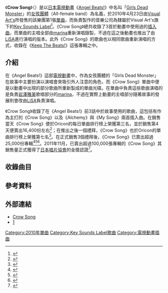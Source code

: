 {{Infobox Single
| Name = Crow Song
| Cover = 
| Caption = 
| Artist = [[Girls_Dead_Monster|Girls Dead Monster]] ([[marina|marina]])
| A-side = 《Crow Song》
| B-side = 《Alchemy》<br />《My Song》
| Released = 2010年4月23日
| Format = [[單曲|單曲]]
| Recorded = [[日本|日本]]（2010年）
| Genre = [[日本流行音樂|J-POP]]<br />（[[動畫歌曲|動畫歌曲]]）
| Length = 13:19
| Label = [[Key_Sounds_Label|Key Sounds Label]]（KSLA-0051）
| Writer = [[麻枝准|麻枝准]]（作詞與作曲）<br />[[光收容|光收容]]（編曲）
| Producer = 麻枝准
| Certification = * 金獎認證（[[日本唱片協會|日本唱片協會]]）
| Chart position = * 每日最高排名第3名（[[Oricon公信榜|ORICON]]）
* 當週最高排名第7名（ORICON）
* 2010年4月度單曲排名第16名（ORICON）
* 2010年度上半年單曲排行榜第43名（ORICON）
* 2010年度單曲排名第84名（ORICON）
* 排行榜持續出現34回（ORICON）
* 單曲排行榜最高第20名（[[PLANET|PLANET]]）
* 單曲排行榜最高第6名（[[Nielsen_SoundScan|Nielsen SoundScan]]）
* 2010年度日本單曲排行榜第5名（[[告示牌_(雜誌)|Billboard]]）
* 日本年度前百大單曲排行榜第49名（Billboard）
* 單曲排行榜最高第1名（Billboard）
| Last single = -
| This single = 《'''Crow Song'''》 <br /> （2010年）
| Next single = 《[[Thousand_Enemies|Thousand Enemies]]》<br /> （2010年）
| Misc = 
}}

《'''Crow Song'''》（{{lang-ja|クロウ・ソング}}）是以[[日本電視動畫|日本電視動畫]]《[[Angel_Beats!|Angel Beats!]]》中名叫「[[Girls_Dead_Monster|Girls Dead Monster]]」的[[女孩團體|女孩團體]]（All-female band）為名義，於2010年4月23日由[[Visual_Art's|Visual Art's]]所發售的該樂團第1張[[單曲|單曲]]，而負責製作的音樂公司為隸屬於Visual Art's旗下的[[Key_Sounds_Label|Key Sounds Label]]<ref>{{Cite web |url= http://www.angelbeats.jp/cd/index.html |script-title= ja:CD |author=  |date=  |publisher= [[Aniplex|Aniplex]] |language= ja |accessdate= 2011年1月28日 |quote=  |archive-date= 2010年4月11日 |archive-url= https://web.archive.org/web/20100411212804/http://www.angelbeats.jp/cd/index.html |dead-url= no }}</ref>。《Crow Song》總共收錄了3首於動畫中使用過的[[原聲音樂|插入曲]]，而單曲的主唱全部由[[marina|marina]]重新演唱錄製，不過在這之後動畫也推出了由[[LiSA|LiSA]]進行演唱的版本。此外《Crow Song》的歌曲也以相同歌曲重新演唱的方式，收錄在《[[Keep_The_Beats!|Keep The Beats!]]》這張專輯之中。

== 介紹 ==
在《Angel Beats!》這部[[電視動畫|電視動畫]]中，作為女孩團體的「Girls Dead Monster」在故事中主要扮演以演唱會來吸引外人注意的角色，而《Crow Song》單曲中便是以動畫中出現的部分歌曲所重新製成的單曲光碟。在單曲中負責這些歌曲演唱的是負責[[Angel_Beats!角色列表|岩澤雅美]]歌唱部分的[[marina|marina]]，不過在實際上動畫的主唱部分隨著故事的發展則會改由[[LiSA|LiSA]]負責演唱。

《Crow Song》收錄了在《Angel Beats!》前3話中於故事使用的歌曲，這包括有作為主打的《Crow Song》以及《Alchemy》與《My Song》兩首插入曲。在銷售當天《Crow Song》便於Oricon的每日單曲排行榜上榮獲第三名，並於銷售第4天便賣出16,400份左右<ref>{{Cite web |url= http://www.oricon.co.jp/search/result.php?kbn=js&types=rnk&year=2010&month=5&week=1&submit4.x=21&submit4.y=9 |script-title= ja:2010年05月第1週の邦楽シングルランキング情報 |author=  |date= 2010年5月 |publisher= [[Oricon|Oricon]] |language= ja |accessdate= 2011年1月28日 |quote=  |archive-date= 2012年10月21日 |archive-url= https://web.archive.org/web/20121021183053/http://www.oricon.co.jp/search/result.php?kbn=js&types=rnk&year=2010&month=5&week=1&submit4.x=21&submit4.y=9 |dead-url= no }}</ref>；在推出之後一個禮拜，《Crow Song》也於Oricon的單曲排行榜上榮獲第七名<ref>{{Cite web |url= http://www.oricon.co.jp/music/release/d/864340/1/ |script-title= ja:Ｃｒｏｗ　Ｓｏｎｇ/Ｇｉｒｌｓ　Ｄｅａｄ　Ｍｏｎｓｔｅｒ |author=  |date=  |publisher= [[Oricon|Oricon]] |language= ja |accessdate= 2011年1月28日 |quote=  |archive-date= 2011年6月23日 |archive-url= https://web.archive.org/web/20110623095452/http://www.oricon.co.jp/music/release/d/864340/1/ |dead-url= no }}</ref>。在正式銷售3個禮拜後，《Crow Song》已賣出超過25,000份專輯<ref>{{Cite web |url= http://www.oricon.co.jp/search/result.php?kbn=js&types=rnk&year=2010&month=5&week=2&submit4.x=38&submit4.y=9 |script-title= ja:2010年05月第2週の邦楽シングルランキング情報 |author=  |date= 2010年5月 |publisher= [[Oricon|Oricon]] |language= ja |accessdate= 2011年1月28日 |quote=  |archive-date= 2012年10月21日 |archive-url= https://web.archive.org/web/20121021183100/http://www.oricon.co.jp/search/result.php?kbn=js&types=rnk&year=2010&month=5&week=2&submit4.x=38&submit4.y=9 |dead-url= no }}</ref><ref name = "2010年05月第4週">{{Cite web |url= http://www.oricon.co.jp/search/result.php?kbn=js&types=rnk&year=2010&month=5&week=4&submit4.x=25&submit4.y=5 |script-title= ja:2010年05月第4週の邦楽シングルランキング情報 |author=  |date= 2010年5月 |publisher= [[Oricon|Oricon]] |language= ja |accessdate= 2011年1月28日 |quote=  |archive-date= 2012年10月21日 |archive-url= https://web.archive.org/web/20121021215733/http://www.oricon.co.jp/search/result.php?kbn=js&types=rnk&year=2010&month=5&week=4&submit4.x=25&submit4.y=5 |dead-url= no }}</ref><ref name = "2010年05月第5週">{{Cite web |url= http://www.oricon.co.jp/search/result.php?kbn=js&types=rnk&year=2010&month=5&week=5&submit4.x=25&submit4.y=12 |script-title= ja:2010年05月第5週の邦楽シングルランキング情報 |author=  |date= 2010年5月 |publisher= [[Oricon|Oricon]] |language= ja |accessdate= 2011年1月28日 |quote=  |archive-date= 2012年10月21日 |archive-url= https://web.archive.org/web/20121021220257/http://www.oricon.co.jp/search/result.php?kbn=js&types=rnk&year=2010&month=5&week=5&submit4.x=25&submit4.y=12 |dead-url= no }}</ref>。2011年11月，已賣出超過100,000張專輯的《Crow Song》其銷售量正式獲得了[[日本唱片協會|日本唱片協會]]的金獎認證<ref>{{Cite web |url= http://www.riaj.or.jp/data/others/gold/201111.html |script-title= ja:ゴールド等認定作品一覧　2011年11月 |author=  |date= 2011年11月 |publisher= [[日本唱片協會|日本唱片協會]] |language= ja |accessdate= 2011年1月28日 |quote=  |archive-date= 2012年9月1日 |archive-url= https://www.webcitation.org/6ALG0K8dV?url=http://www.riaj.or.jp/data/others/gold/201111.html |dead-url= no }}</ref>。

== 收錄曲目 ==
{{Tracklist
| collapsed = 
| headline = 
| font_size = 
| total_length = 

| all_writing = [[麻枝准|麻枝准]]
| all_music = 
| all_lyrics = 
| all_arranger = [[光收容|光收容]]
| all_producer = 
| all_except = 

| extra_column =

| title1 = '''Crow Song'''
| note1 = 
| longnote1 = 第1話中使用，而在《Angel Beats!》漫畫版本中則表示《Crow Song》為巖澤麻美所編寫的第一首歌曲。
| writer1 = 
| music1 = 
| lyrics1 = 
| arranger1 = 
| producer1 = 
| extra1 = 
| length1 = 4:08

| title2 = '''Alchemy'''
| note2 = 
| longnote2 = 第3話中使用。
| writer2 = 
| music2 = 
| lyrics2 = 
| arranger2 = 
| producer2 = 
| extra2 = 
| length2 = 4:17

| title3 = '''My Song'''
| note3 = 
| longnote3 = 第3話中使用。
| writer3 = 
| music3 = 
| lyrics3 = 
| arranger3 = 
| producer3 = 
| extra3 = 
| length3 = 4:54
}}

== 參考資料 ==
{{Reflist}}

== 外部連結 ==
* [http://key.soundslabel.com/discography.html?ksl0051/ksl0051 Crow Song] {{Wayback|url=http://key.soundslabel.com/discography.html?ksl0051%2Fksl0051 |date=20181215122041 }}{{ja icon}}
* [http://ameblo.jp/marina-365days]{{Wayback|url=http://ameblo.jp/marina-365days |date=20120404134226 }}{{ja icon}}

{{Key}}

[[Category:2010年單曲|Category:2010年單曲]]
[[Category:Key_Sounds_Label歌曲|Category:Key Sounds Label歌曲]]
[[Category:電視動畫插曲|Category:電視動畫插曲]]